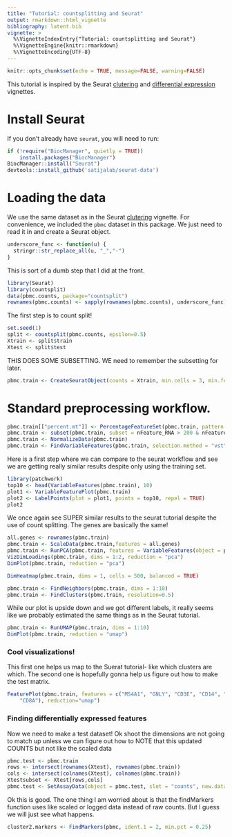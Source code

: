 ```yaml
---
title: "Tutorial: countsplitting and Seurat" 
output: rmarkdown::html_vignette
bibliography: latent.bib
vignette: >
  %\VignetteIndexEntry{"Tutorial: countsplitting and Seurat"}
  %\VignetteEngine{knitr::rmarkdown}
  %\VignetteEncoding{UTF-8}
---
```


```r
knitr::opts_chunk$set(echo = TRUE, message=FALSE, warning=FALSE)
```

This tutorial is inspired by the Seurat [clutering](https://satijalab.org/seurat/articles/pbmc3k_tutorial.html) and [differential expression](https://satijalab.org/seurat/articles/de_vignette.html) vignettes. 

# Install Seurat

If you don't already have ``seurat``, you will need to run:

```r
if (!require("BiocManager", quietly = TRUE))
    install.packages("BiocManager")
BiocManager::install("Seurat")
devtools::install_github('satijalab/seurat-data')
```

# Loading the data

We use the same dataset as in the Seurat [clutering](https://satijalab.org/seurat/articles/pbmc3k_tutorial.html) vignette. For convenience, we included the `pbmc` dataset in this package. We just need to read it in and create a Seurat object. 

```r
underscore_func <- function(u) {
  stringr::str_replace_all(u, "_","-")
}
```

This is sort of a dumb step that I did at the front. 

```r
library(Seurat)
library(countsplit)
data(pbmc.counts, package="countsplit")
rownames(pbmc.counts) <- sapply(rownames(pbmc.counts), underscore_func)
```

The first step is to count split!
```r
set.seed(1)
split <- countsplit(pbmc.counts, epsilon=0.5)
Xtrain <- split$train
Xtest <- split$test
```


THIS DOES SOME SUBSETTING. WE need to remember the subsetting for later. 

```r
pbmc.train <- CreateSeuratObject(counts = Xtrain, min.cells = 3, min.features = 200)
```




# Standard preprocessing workflow.

```r
pbmc.train[["percent.mt"]] <- PercentageFeatureSet(pbmc.train, pattern = "^MT-")
pbmc.train <- subset(pbmc.train, subset = nFeature_RNA > 200 & nFeature_RNA < 2500 & percent.mt < 5)
pbmc.train <- NormalizeData(pbmc.train)
pbmc.train <- FindVariableFeatures(pbmc.train, selection.method = "vst", nfeatures = 2000)
```


Here is a first step where we can compare to the seurat workflow and see we are getting really similar results despite only using the training set. 
```r
library(patchwork)
top10 <- head(VariableFeatures(pbmc.train), 10)
plot1 <- VariableFeaturePlot(pbmc.train)
plot2 <- LabelPoints(plot = plot1, points = top10, repel = TRUE)
plot2
```

We once again see SUPER similar results to the seurat tutorial despite the use of count splitting. The genes are basically the same!
```r
all.genes <- rownames(pbmc.train)
pbmc.train <- ScaleData(pbmc.train,features = all.genes)
pbmc.train <- RunPCA(pbmc.train, features = VariableFeatures(object = pbmc.train))
VizDimLoadings(pbmc.train, dims = 1:2, reduction = "pca")
DimPlot(pbmc.train, reduction = "pca")
```


```r
DimHeatmap(pbmc.train, dims = 1, cells = 500, balanced = TRUE)
```

```r
pbmc.train <- FindNeighbors(pbmc.train, dims = 1:10)
pbmc.train <- FindClusters(pbmc.train, resolution=0.5)
```


While our plot is upside down and we got different labels, it really seems like we probably estimated the same things as in the Seurat tutorial. 
```r
pbmc.train <- RunUMAP(pbmc.train, dims = 1:10)
DimPlot(pbmc.train, reduction = "umap")
```


### Cool visualizations!

This first one helps us map to the Suerat tutorial- like which clusters are which. The second one is hopefully gonna help us figure out how to make the test matrix. 
```r
FeaturePlot(pbmc.train, features = c("MS4A1", "GNLY", "CD3E", "CD14", "FCER1A", "FCGR3A", "LYZ", "PPBP",
    "CD8A"), reduction="umap")
```

### Finding differentially expressed features 

Now we need to make a test dataset!
Ok shoot the dimensions are not going to match up unless we can figure out how to 
NOTE that this updated COUNTS but not like the scaled data 

```r
pbmc.test <- pbmc.train
rows <- intersect(rownames(Xtest), rownames(pbmc.train))
cols <- intersect(colnames(Xtest), colnames(pbmc.train))
Xtestsubset <- Xtest[rows,cols]
pbmc.test <- SetAssayData(object = pbmc.test, slot = "counts", new.data = Xtestsubset)
```

Ok this is good. The one thing I am worried about is that the findMarkers function uses like scaled or logged data instead of raw counts. But I guess we will just see what happens. 

```r
cluster2.markers <- FindMarkers(pbmc, ident.1 = 2, min.pct = 0.25)
```